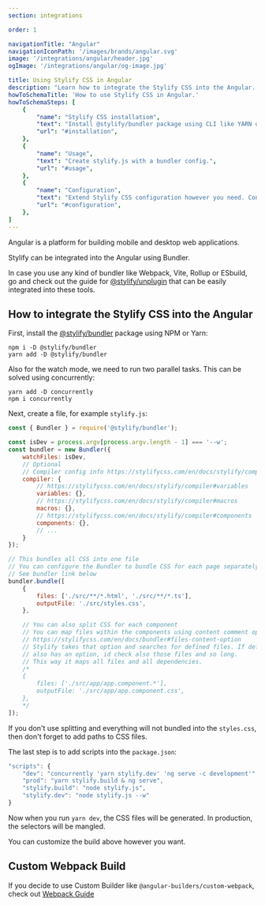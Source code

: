 ```yaml
---
section: integrations

order: 1

navigationTitle: "Angular"
navigationIconPath: '/images/brands/angular.svg'
image: '/integrations/angular/header.jpg'
ogImage: '/integrations/angular/og-image.jpg'

title: Using Stylify CSS in Angular
description: "Learn how to integrate the Stylify CSS into the Angular. Code your Angular website faster with Stylify CSS."
howToSchemaTitle: 'How to use Stylify CSS in Angular.'
howToSchemaSteps: [
	{
		"name": "Stylify CSS installatiom",
		"text": "Install @stylify/bundler package using CLI like YARN or NPM.",
		"url": "#installation",
	},
	{
		"name": "Usage",
		"text": "Create stylify.js with a bundler config.",
		"url": "#usage",
	},
	{
		"name": "Configuration",
		"text": "Extend Stylify CSS configuration however you need. Configure variables, components, custom selectors and a lot more.",
		"url": "#configuration",
	},
]
---
```


Angular is a platform for building mobile and desktop web applications.

Stylify can be integrated into the Angular using Bundler.

<StackBlitzLink link="stylifycss-angular-example" />

<Note>In case you use any kind of bundler like Webpack, Vite, Rollup or ESbuild, go and check out the guide for [@stylify/unplugin](/en/docs/unplugin) that can be easily integrated into these tools.</Note>

## How to integrate the Stylify CSS into the Angular

First, install the [@stylify/bundler](/en/docs/bundler) package using NPM or Yarn:

```
npm i -D @stylify/bundler
yarn add -D @stylify/bundler
```

Also for the watch mode, we need to run two parallel tasks. This can be solved using concurrently:
```
yarn add -D concurrently
npm i concurrently
```

Next, create a file, for example `stylify.js`:

```javascript
const { Bundler } = require('@stylify/bundler');

const isDev = process.argv[process.argv.length - 1] === '--w';
const bundler = new Bundler({
	watchFiles: isDev,
	// Optional
	// Compiler config info https://stylifycss.com/en/docs/stylify/compiler#configuration
	compiler: {
		// https://stylifycss.com/en/docs/stylify/compiler#variables
		variables: {},
		// https://stylifycss.com/en/docs/stylify/compiler#macros
		macros: {},
		// https://stylifycss.com/en/docs/stylify/compiler#components
		components: {},
		// ...
	}
});

// This bundles all CSS into one file
// You can configure the Bundler to bundle CSS for each page separately
// See bundler link below
bundler.bundle([
	{
		files: ['./src/**/*.html', './src/**/*.ts'],
		outputFile: './src/styles.css',
	},

	// You can also split CSS for each component
	// You can map files within the components using content comment option
	// https://stylifycss.com/en/docs/bundler#files-content-option
	// Stylify takes that option and searches for defined files. If defined file
	// also has an option, id check also those files and so long.
	// This way it maps all files and all dependencies.
	/*
	{
		files: ['./src/app/app.component.*'],
		outputFile: './src/app/app.component.css',
	},
	*/
]);

```

If you don't use splitting and everything will not bundled into the `styles.css`, then don't forget to add paths to CSS files.

The last step is to add scripts into the `package.json`:

```javascript
"scripts": {
	"dev": "concurrently 'yarn stylify.dev' 'ng serve -c development'",
	"prod": "yarn stylify.build & ng serve",
	"stylify.build": "node stylify.js",
	"stylify.dev": "node stylify.js --w"
}
```

Now when you run `yarn dev`, the CSS files will be generated. In production, the selectors will be mangled.

You can customize the build above however you want.

## Custom Webpack Build
If you decide to use Custom Builder like `@angular-builders/custom-webpack`, check out [Webpack Guide](/en/docs/integrations/webpack)

<WhereToNext packageName="bundler" />
